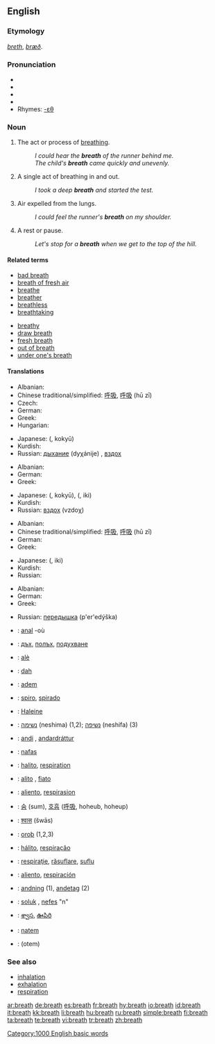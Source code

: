 {{wikipedia|breath (disambiguation)}}
==English==

{{rank|sorry|share|working|988|breath|camp|prove|engaged}}

===Etymology===
{{ME.}} ''[[breth]]'', {{OE.}} ''[[bræð]]''.

===Pronunciation===
* {{enPR|brĕth}}
* {{IPA|/breθ/}}
* {{SAMPA|/breT/}}
* {{audio|en-us-breath.ogg|Audio (US)}}
* Rhymes: [[Rhymes:English:-ɛθ|-ɛθ]]

===Noun===
{{en-noun|s|-}}
{{wikipedia}}

# {{uncountable}} The act or process of [[breathe|breathing]].
#: ''I could hear the '''breath''' of the runner behind me.''
#: ''The child's '''breath''' came quickly and unevenly.''
# {{countable}} A single act of breathing in and out.
#: ''I took a deep '''breath''' and started the test.''
# {{uncountable}} Air expelled from the lungs.
#: ''I could feel the runner's '''breath''' on my shoulder.''
# {{countable}} A rest or pause.
#: ''Let's stop for a '''breath''' when we get to the top of the hill.''

====Related terms====
{{top2}}
* [[bad breath]]
* [[breath of fresh air]]
* [[breathe]]
* [[breather]]
* [[breathless]]
* [[breathtaking]]
{{mid2}}
* [[breathy]]
* [[draw breath]]
* [[fresh breath]]
* [[out of breath]]
* [[under one's breath]]
{{bottom2}}

====Translations====
{{trans-top|act or process of breathing}}
* Albanian: {{t-|sq|frymëmarrje|xs=Albanian}}
* Chinese traditional/simplified: [[呼吸]], [[呼吸]] (hū zī)
* Czech: {{t-|cs|dech|m}}
* German: {{t+|de|atmen}}
* Greek: {{t+|el|αναπνοή|f|tr=anapnoí|sc=Grek}}
* Hungarian: {{t|hu|lélegzet}}
{{trans-mid}}
* Japanese: {{Jpan|[[呼吸]]}} ({{Jpan|[[こきゅう]]}}, kokyū)
* Kurdish: {{t+|ku|هه‌ناسه‌|sc=KUchar}}
* Russian: [[дыхание]] (dyχánije) {{n}}, [[вздох]]
{{trans-bottom}}

{{trans-top|a single act of breathing in and out}}
* Albanian: {{t-|sq|frymë|xs=Albanian}}
* German: {{t+|de|atmen}}
* Greek: {{t+|el|αναπνοή|f|tr=anapnoí|sc=Grek}}
{{trans-mid}}
* Japanese: {{Jpan|[[呼吸]]}} ({{Jpan|[[こきゅう]]}}, kokyū), {{Jpan|[[息]]}} ({{Jpan|[[いき]]}}, iki)
* Kurdish: {{KUchar|[[هه‌ناسه‌]]}}
* Russian: [[вздох]] (vzdoχ) {{m}}
{{trans-bottom}}

{{trans-top|air expelled from the lungs}}
* Albanian: {{t-|sq|frymë|xs=Albanian}}
* Chinese traditional/simplified: [[呼吸]], [[呼吸]] (hū zī)
* German: {{t+|de|Atem|m}}
* Greek: {{t|el|ανάσα|f|tr=anása|sc=Grek}}
{{trans-mid}}
* Japanese: {{Jpan|[[息]]}} ({{Jpan|[[いき]]}}, iki)
* Kurdish: {{KUchar|[[هه‌ناسه‌]]}}
* Russian: {{t+|ru|дыхание|n|tr=dyχánije|sc=Cyrl}}
{{trans-bottom}}

{{trans-top|a rest or pause}}
* Albanian: {{t-|sq|frymë|xs=Albanian}}
* German: {{t+|de|Atempause|f}}
* Greek: {{t|el|ανάσα|f|tr=anása|sc=Grek}}
{{trans-mid}}
* Russian: [[передышка]] (p'er'edýška) {{f}}
{{trans-bottom}}

{{checktrans-top}}
* {{ttbc|Breton}}: [[anal]] {{f}} -où
* {{ttbc|Bulgarian}}: [[дъх]], [[полъх]], [[подухване]]
* {{ttbc|Catalan}}: [[alè]] {{m}}
* {{ttbc|Croatian}}: [[dah]] {{m}}
* {{ttbc|Dutch}}: [[adem]] {{m}}
* {{ttbc|Esperanto}}: [[spiro]], [[spirado]]
* {{ttbc|French}}: [[Haleine]]
* {{ttbc|Hebrew}}: [[נשימה]] (neshima) {{f}} (1,2); [[נשיפה]] (neshifa) {{f}} (3)
* {{ttbc|Icelandic}}: [[andi]] {{m}}, [[andardráttur]] {{m}}
* {{ttbc|Indonesian}}: [[nafas]]
* {{ttbc|Interlingua}}: [[halito]], [[respiration]]
* {{ttbc|Italian}}: [[alito]] {{m}}, [[fiato]] {{m}}
{{trans-mid}}
* {{ttbc|Judeo-Spanish}}: [[aliento]], [[respirasion]]
* {{ttbc|Korean}}: [[숨]] (sum), [[호흡]] ([[呼吸]], hoheub, hoheup)
* {{ttbc|Marathi}}: [[श्वास]] (šwās)
* {{ttbc|Old English}}: [[oroþ]] {{n}} (1,2,3)
* {{ttbc|Portuguese}}: [[hálito]], [[respiração]]
* {{ttbc|Romanian}}: [[respiraţie]], [[răsuflare]], [[suflu]]
* {{ttbc|Spanish}}: [[aliento]], [[respiración]]
* {{ttbc|Swedish}}: [[andning]] (1), [[andetag]] (2)
* {{ttbc|Turkish}}: [[soluk]] , [[nefes]] "n"
* {{ttbc|Telugu}}: [[శ్వాస]], [[ఊపిరి]]
* {{ttbc|Volapük}}: [[natem]]
* {{ttbc|Yiddish}}: (otem)
{{trans-bottom}}

===See also===
* [[inhalation]]
* [[exhalation]]
* [[respiration]]

[[Category:1000 English basic words]]

[[ar:breath]]
[[de:breath]]
[[es:breath]]
[[fr:breath]]
[[hy:breath]]
[[io:breath]]
[[id:breath]]
[[it:breath]]
[[kk:breath]]
[[li:breath]]
[[hu:breath]]
[[ru:breath]]
[[simple:breath]]
[[fi:breath]]
[[ta:breath]]
[[te:breath]]
[[vi:breath]]
[[tr:breath]]
[[zh:breath]]